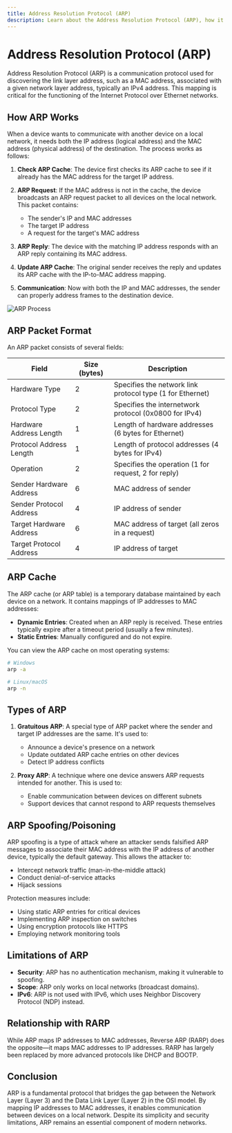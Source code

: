 ```yaml
---
title: Address Resolution Protocol (ARP)
description: Learn about the Address Resolution Protocol (ARP), how it maps IP addresses to MAC addresses, and its role in network communication.
---
```


# Address Resolution Protocol (ARP)

Address Resolution Protocol (ARP) is a communication protocol used for discovering the link layer address, such as a MAC address, associated with a given network layer address, typically an IPv4 address. This mapping is critical for the functioning of the Internet Protocol over Ethernet networks.

## How ARP Works

When a device wants to communicate with another device on a local network, it needs both the IP address (logical address) and the MAC address (physical address) of the destination. The process works as follows:

1. **Check ARP Cache**: The device first checks its ARP cache to see if it already has the MAC address for the target IP address.

2. **ARP Request**: If the MAC address is not in the cache, the device broadcasts an ARP request packet to all devices on the local network. This packet contains:
   - The sender's IP and MAC addresses
   - The target IP address
   - A request for the target's MAC address

3. **ARP Reply**: The device with the matching IP address responds with an ARP reply containing its MAC address.

4. **Update ARP Cache**: The original sender receives the reply and updates its ARP cache with the IP-to-MAC address mapping.

5. **Communication**: Now with both the IP and MAC addresses, the sender can properly address frames to the destination device.

<img className="max-w-xl mx-auto" src="https://imgs.search.brave.com/eGoHe051HkVRcSGa7b6O2pxb0_E9rzNfjNSS-w8re08/rs:fit:860:0:0:0/g:ce/aHR0cHM6Ly9tZWRp/YS5nZWVrc2Zvcmdl/ZWtzLm9yZy93cC1j/b250ZW50L3VwbG9h/ZHMvMjAyMzA5MjAx/NjExMjYvVW50aXRs/ZWQtZHJhd2luZy0o/MSktKDIpLnBuZw" alt="ARP Process" />

## ARP Packet Format

An ARP packet consists of several fields:

| Field | Size (bytes) | Description |
|-------|--------------|-------------|
| Hardware Type | 2 | Specifies the network link protocol type (1 for Ethernet) |
| Protocol Type | 2 | Specifies the internetwork protocol (0x0800 for IPv4) |
| Hardware Address Length | 1 | Length of hardware addresses (6 bytes for Ethernet) |
| Protocol Address Length | 1 | Length of protocol addresses (4 bytes for IPv4) |
| Operation | 2 | Specifies the operation (1 for request, 2 for reply) |
| Sender Hardware Address | 6 | MAC address of sender |
| Sender Protocol Address | 4 | IP address of sender |
| Target Hardware Address | 6 | MAC address of target (all zeros in a request) |
| Target Protocol Address | 4 | IP address of target |

## ARP Cache

The ARP cache (or ARP table) is a temporary database maintained by each device on a network. It contains mappings of IP addresses to MAC addresses:

- **Dynamic Entries**: Created when an ARP reply is received. These entries typically expire after a timeout period (usually a few minutes).
- **Static Entries**: Manually configured and do not expire.

You can view the ARP cache on most operating systems:

```bash
# Windows
arp -a

# Linux/macOS
arp -n
```

## Types of ARP

1. **Gratuitous ARP**: A special type of ARP packet where the sender and target IP addresses are the same. It's used to:
   - Announce a device's presence on a network
   - Update outdated ARP cache entries on other devices
   - Detect IP address conflicts

2. **Proxy ARP**: A technique where one device answers ARP requests intended for another. This is used to:
   - Enable communication between devices on different subnets
   - Support devices that cannot respond to ARP requests themselves

## ARP Spoofing/Poisoning

ARP spoofing is a type of attack where an attacker sends falsified ARP messages to associate their MAC address with the IP address of another device, typically the default gateway. This allows the attacker to:

- Intercept network traffic (man-in-the-middle attack)
- Conduct denial-of-service attacks
- Hijack sessions

Protection measures include:

- Using static ARP entries for critical devices
- Implementing ARP inspection on switches
- Using encryption protocols like HTTPS
- Employing network monitoring tools

## Limitations of ARP

- **Security**: ARP has no authentication mechanism, making it vulnerable to spoofing.
- **Scope**: ARP only works on local networks (broadcast domains).
- **IPv6**: ARP is not used with IPv6, which uses Neighbor Discovery Protocol (NDP) instead.

## Relationship with RARP

While ARP maps IP addresses to MAC addresses, Reverse ARP (RARP) does the opposite—it maps MAC addresses to IP addresses. RARP has largely been replaced by more advanced protocols like DHCP and BOOTP.

## Conclusion

ARP is a fundamental protocol that bridges the gap between the Network Layer (Layer 3) and the Data Link Layer (Layer 2) in the OSI model. By mapping IP addresses to MAC addresses, it enables communication between devices on a local network. Despite its simplicity and security limitations, ARP remains an essential component of modern networks.
